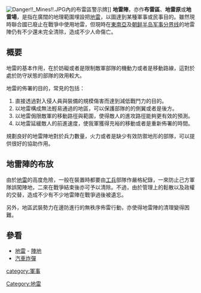 {{軍事}}
[[File:Danger!!_Mines!!.JPG|right]]內的布雷區警示牌]]
'''地雷陣'''，亦作'''布雷區'''、'''地雷原'''或'''地雷場'''，是指在廣闊的地理範圍埋設把[[地雷|地雷]]，以圖達到某種軍事或民事目的。雖然現時聯合國已廢止在戰爭中使用地雷，但現時在[[東南亞|東南亞]]及[[三八线|朝鲜半岛军事分界线]]的地雷陣仍有不少還未完全清除，造成不少人命傷亡。

== 概要 ==

地雷的基本作用，在於妨礙或者是限制敵軍部隊的機動力或者是移動路線，這對於處於防守狀態的部隊的效用較大。

地雷的佈署的目的，常見的包括：
#直接透過對入侵人員與裝備的規模傷害而達到減低戰鬥力的目的。
#以地雷構成無法輕易通過的地區，可以保護部隊的的側翼或者是後方。
#以地雷侷限敵軍的移動路徑與範圍，使得敵人的進攻路徑能夠更有效的預測。
#以地雷延緩敵人的前進速度，使我軍獲得充裕的移動或者是重新佈署的時間。

規劃良好的地雷陣地對於兵力數量，火力或者是缺少有效防禦地形的部隊，可以提供很好的協助作用。

==地雷陣的布放==

由於[[地雷|地雷]]的高度危險，一般在裝置時都要由[[工兵|工兵]]部隊作嚴格紀錄，一來防止己方軍隊誤闖陣地，二來在戰爭結束後亦可予以清除。不過，由於管理上的鬆散以及政權的交替，造成不少有不少地雷陣在戰爭過後被遺忘。

另外，地區武裝勢力在邊防進行的無秩序佈雷行動，亦使得地雷陣的清理變得困難。

== 參看 ==
*[[地雷|地雷]] - [[陣地|陣地]]
*[[汽車炸彈|汽車炸彈]]


[[category:軍事|category:軍事]]
[[Category:地雷|Category:地雷]]
